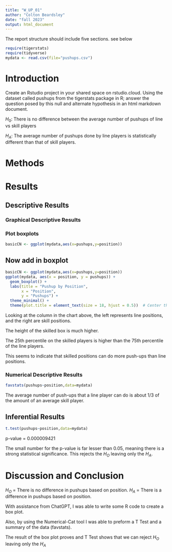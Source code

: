 ```yaml
---
title: "W_UP_01"
author: "Colton Beardsley"
date: "fall 2023"
output: html_document
---
```




The report structure should include five sections.  see below



```r
require(tigerstats)
require(tidyverse)
mydata <- read.csv(file="pushups.csv")
```

# Introduction

<!--In this section you explain what you are trying to show. Where did the data come from? What is the research or other question you are trying to answer?!-->

Create an Rstudio project in your shared space on rstudio.cloud.  Using the dataset called pushups from the tigerstats package in R; answer the question posed by this null and alternate hypothesis in an html markdown document.

$H_0$: There is no difference between the average number of pushups of line vs skill players

$H_A$: The average number of pushups done by line players is statistically different than that of skill players.

# Methods

<!--Decide on your methods: use "variable analysis" or other appropriate descriptors. Make sure to choose at least one graphical method and at least one numerical method.!-->

# Results

<!--Divide this section into two sub-sections: One for your descriptive results and one for your inferential results.!-->

## Descriptive Results

### Graphical Descriptive Results

<!--Graphical results here. Make sure to show your code. Provide appropriate labels for axes, giving units if possible, and provide a good title for the graph, too. Use the graphical results to describe the patterns if any that exist in the data as focused toward the research question!-->

### Plot boxplots

```r
basicCN <- ggplot(mydata,aes(x=pushups,y=position))
```
## Now add in boxplot

```r
basicCN <- ggplot(mydata,aes(x=pushups,y=position))
ggplot(mydata, aes(x = position, y = pushups)) +
  geom_boxplot() +
  labs(title = "Pushup by Position",
       x = "Position",
       y = "Pushups") +
  theme_minimal() +
  theme(plot.title = element_text(size = 18, hjust = 0.5))  # Center the title
```

Looking at the column in the chart above, the left represents line positions, and the right are skill positions.

The height of the skilled box is much higher.

The 25th percentile on the skilled players is higher than the 75th percentile of the line players.

This seems to indicate that skilled positions can do more push-ups than line positions.




### Numerical Descriptive Results

<!--Numerical results go here. Use the numerical results to describe the patterns if any that exist in the data as focused toward the research question!-->
```r
favstats(pushups~position,data=mydata)
```
The average number of push-ups that a line player can do is about 1/3 of the amount of an average skill player.

## Inferential Results

<!--State hypothesis clearly. Make sure your discussion of the inferential test covers all the aspects that the test output produces, such as test statistic, p-value etc. Make a decision about the null hypothesis, explain the assumptions on which the selected test/procedure was based, and why the chosen procedure satisfys the assumptions and is appropriate to answer the research question!-->
```r
t.test(pushups~position,data=mydata)
```
p-value = 0.000009421

The small number for the p-value is far lesser than 0.05, meaning there is a strong statistical significance. This rejects the $H_O$ leaving only the $H_A$.

# Discussion and Conclusion

<!--Discussion and conclusion here. If you found a relationship be sure to consider whether the relationship occurs because one of the variavbles causes the other, or whether they perhasps are related for some other reason. Watch the chapter 6 videos from the GeorgeTown videos collection.!-->

$H_O$ = There is no difference in pushups based on position.
$H_A$ = There is a difference in pushups based on position.

With assistance from ChatGPT, I was able to write some R code to create a box plot. 

Also, by using the Numerical-Cat tool I was able to preform a T Test and a summary of the data (favstats).

The result of the box plot proves and T Test shows that we can reject $H_O$ leaving only the $H_A$

